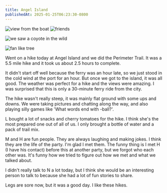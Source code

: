 ```yaml
---
title: Angel Island
publishedAt: 2025-01-25T06:23:30-0800
---
```


<Image src="/images/angel-island/sf-view.png" alt="view from the boat" />

<Image src="/images/angel-island/friends.png" alt="friends" />

<Image
  src="/images/angel-island/coyote.png"
  alt="we saw a coyote in the wild"
/>

<Image src="/images/angel-island/tree.png" alt="fan like tree" />

Went on a hike today at Angel Island and we did the Perimeter Trail. It was a 5.5 mile hike and it took us about 2.5 hours to complete.

It didn't start off well because the ferry was an hour late, so we just stood in the cold wind at the port for an hour. But once we got to the island, it was all good. The weather was perfect for a hike and the views were amazing. I was surprised that this is only a 30-minute ferry ride from the city.

The hike wasn't really steep, it was mainly flat ground with some ups and downs. We were taking pictures and chatting along the way, and also playing silly games like 'What words end with -ball?'.

L bought a lot of snacks and cherry tomatoes for the hike. I think she's the most prepared one out of all of us. I only brought a bottle of water and a pack of trail mix.

M and H are fun people. They are always laughing and making jokes. I think they are the life of the party. I'm glad I met them. The funny thing is I met H (I have his contact) before this at another party, but we forgot who each other was. It's funny how we tried to figure out how we met and what we talked about.

I didn't really talk to N a lot today, but I think she would be an interesting person to talk to because she had a lot of fun stories to share.

Legs are sore now, but it was a good day. I like these hikes.
